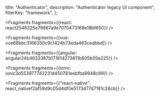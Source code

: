   title: "Authenticator",
  description: "Authenticator legacy UI component",
  filterKey: "framework",
};


<Fragments fragments={{react: react2546325e79967a9e7070473168e18bf650}} />


<Fragments fragments={{vue: vue68bbc3166350c9c1424b73eda463cedbbd}} />


<Fragments fragments={{angular: angular24b4633387b171814273611b605b05e225}} />


<Fragments fragments={{ionic: ionic3d553977742231d450781eebfba9948c99}} />


<Fragments
  fragments={{"react-native": react_nativef2af59d9c05d4df0e5173d77d7181c26cb}}
/>
